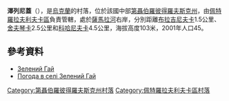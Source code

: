 {{coord|48|29|0|N|36|23|5|E|scale:30000_region:UA|display=title}}

'''澤列尼蓋'''（{{lang-uk|Зелений Гай}}），是[[烏克蘭|烏克蘭]]的村落，位於該國中部[[第聶伯羅彼得羅夫斯克州|第聶伯羅彼得羅夫斯克州]]，由[[佩特羅拉夫利夫卡區|佩特羅拉夫利夫卡區]]負責管轄，處於[[薩馬拉河_(第聶伯河支流)|薩馬拉河]]右岸，分別距離[[布拉吉尼夫卡|布拉吉尼夫卡]]1.5公里、[[舍夫琴卡_(佩特羅拉夫利夫卡區)|舍夫琴卡]]2.5公里和[[科哈尼夫卡_(佩特羅拉夫利夫卡區)|科哈尼夫卡]]4.5公里，海拔高度103米，2001年人口45。

==參考資料==
* [http://gska2.rada.gov.ua/pls/z7502/A005?rdat1=06.12.2007&rf7571=5991 Зелений Гай]{{dead link|date=2018年3月 |bot=InternetArchiveBot |fix-attempted=yes }}
* [http://weather.in.ua/ua/dnepropetrovskaja/8871 Погода в селі Зелений Гай] {{Wayback|url=http://weather.in.ua/ua/dnepropetrovskaja/8871 |date=20160607082320 }}

{{DEFAULTSORT:Зелений Гай}}
[[Category:第聶伯羅彼得羅夫斯克州村落|Category:第聶伯羅彼得羅夫斯克州村落]]
[[Category:佩特羅拉夫利夫卡區村落|Category:佩特羅拉夫利夫卡區村落]]


{{Dnipropetrovsk-geo-stub}}